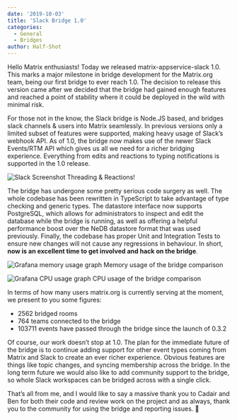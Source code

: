 ```yaml
---
date: '2019-10-03'
title: 'Slack Bridge 1.0'
categories:
  - General
  - Bridges
author: Half-Shot
---
```


Hello Matrix enthusiasts! Today we released matrix-appservice-slack 1.0. This marks a major milestone
in bridge development for the Matrix.org team, being our first bridge to ever reach 1.0. The decision to
release this version came after we decided that the bridge had gained enough features and reached a point
of stability where it could be deployed in the wild with minimal risk.

For those not in the know, the Slack bridge is Node.JS based, and bridges slack channels & users into Matrix
seamlessly. In previous versions only a limited subset of features were supported, making heavy usage of Slack’s
webhook API. As of 1.0, the bridge now makes use of the newer Slack Events/RTM API which gives us all we need for
a richer bridging experience. Everything from edits and reactions to typing notifications is supported in the 1.0 release.

![Slack Screenshot](/blog/img/2019-10-03-slack1.0-threading.png)
Threading & Reactions!


The bridge has undergone some pretty serious code surgery as well. The whole codebase has been rewritten in
TypeScript to take advantage of type checking and generic types. The datastore interface now supports PostgreSQL,
which allows for administrators to inspect and edit the database while the bridge is running, as well as offering
a helpful performance boost over the NeDB datastore format that was used previously. Finally, the codebase has proper
Unit and Integration Tests to ensure new changes will not cause any regressions in behaviour.
In short, **now is an excellent time to get involved and hack on the bridge**.


![Grafana memory usage graph](/blog/img/2019-10-03-slack1.0-perfmem.png)
Memory usage of the bridge comparison


![Grafana CPU usage graph](/blog/img/2019-10-03-slack1.0-perfcpi.png)
CPU usage of the bridge comparison

In terms of how many users matrix.org is currently serving at the moment, we present to you some figures:
- 2562 bridged rooms
- 764 teams connected to the bridge
- 103711 events have passed through the bridge since the launch of 0.3.2

Of course, our work doesn’t stop at 1.0. The plan for the immediate future of the bridge
is to continue adding support for other event types coming from Matrix and Slack to create
an ever richer experience. Obvious features are things like topic changes, and syncing membership
across the bridge. In the long term future we would also like to add community support to the bridge,
so whole Slack workspaces can be bridged across with a single click.

That’s all from me, and I would like to say a massive thank you to Cadair and Ben for both their
code and review work on the project and as always, thank you to the community for using the bridge and reporting issues. 🙂
